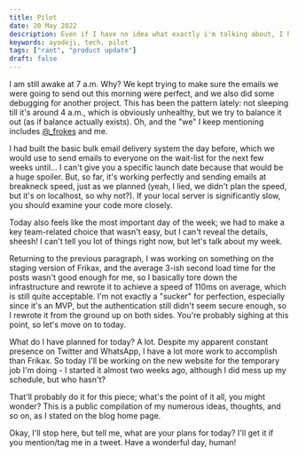 ```yaml
---
title: Pilot
date: 20 May 2022
description: Even if I have no idea what exactly i'm talking about, I hope you like the read! just keep in mind that the natural order is disorder. yes, that was an avatar quote.
keywords: ayodeji, tech, pilot
tags: ["rant", "product update"]
draft: false
---
```


I am still awake at 7 a.m. Why? We kept trying to make sure the emails we were going to send out this morning were perfect, and we also did some debugging for another project. This has been the pattern lately: not sleeping till it's around 4 a.m., which is obviously unhealthy, but we try to balance it out (as if balance actually exists). Oh, and the "we" I keep mentioning includes [@\_frokes](https://twitter.com/_frokes) and me.

I had built the basic bulk email delivery system the day before, which we would use to send emails to everyone on the wait-list for the next few weeks until... I can't give you a specific launch date because that would be a huge spoiler. But, so far, it's working perfectly and sending emails at breakneck speed, just as we planned (yeah, I lied, we didn't plan the speed, but it's on localhost, so why not?). If your local server is significantly slow, you should examine your code more closely.

Today also feels like the most important day of the week; we had to make a key team-related choice that wasn't easy, but I can't reveal the details, sheesh! I can't tell you lot of things right now, but let's talk about my week.

Returning to the previous paragraph, I was working on something on the staging version of Frikax, and the average 3-ish second load time for the posts wasn't good enough for me, so I basically tore down the infrastructure and rewrote it to achieve a speed of 110ms on average, which is still quite acceptable. I'm not exactly a \"sucker\" for perfection, especially since it's an MVP, but the authentication still didn't seem secure enough, so I rewrote it from the ground up on both sides. You're probably sighing at this point, so let's move on to today.

What do I have planned for today? A lot. Despite my apparent constant presence on Twitter and WhatsApp, I have a lot more work to accomplish than Frikax. So today I'll be working on the new website for the temporary job I'm doing - I started it almost two weeks ago, although I did mess up my schedule, but who hasn't?

That'll probably do it for this piece; what's the point of it all, you might wonder? This is a public compilation of my numerous ideas, thoughts, and so on, as I stated on the blog home page.

Okay, I'll stop here, but tell me, what are your plans for today? I'll get it if you mention/tag me in a tweet. Have a wonderful day, human!
